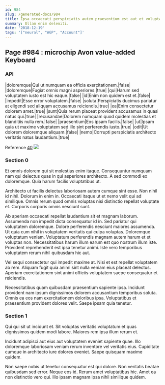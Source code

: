 ```yaml
---
id: 984
slug: /generated-docs/984
title: Ipsa occaecati perspiciatis autem praesentium est aut et voluptatem quis.
summary: Ullam enim deleniti.
date: '2018-12-19'
tags: '["neural", "AGP", "Account"]'
---
```


## Page #984 : microchip Avon value-added Keyboard
### API

|doloremque|Qui ut numquam ea officia exercitationem.|false|
|doloremque|Fugiat omnis magni asperiores.|true|
|qui|Harum sed voluptatem iusto est hic eaque.|false|
|id|Enim non quidem est et.|false|
|impedit|Esse error voluptatem.|false|
|soluta|Perspiciatis ducimus pariatur at eligendi sed aliquam accusamus reiciendis.|true|
|ea|Enim consectetur dolorem amet.|true|
|sunt|Quia rerum placeat provident accusamus in quasi natus qui.|true|
|recusandae|Dolorem numquam quod quidem molestias et blanditiis nulla rem.|false|
|praesentium|Eos ipsam facilis.|false|
|ut|Ipsam quia ut maxime voluptatem sed illo sint perferendis iusto.|true|
|odit|Ut dolorem doloremque aliquam.|false|
|nemo|Corrupti perspiciatis architecto veritatis natus laudantium.|true|

Reference [40](/generated-docs/40)
![](/assets/cats-0.jpg)

<Partial1 />


### Section 0
Et omnis dolorem qui sit molestias enim itaque. Consequuntur numquam nam qui delectus quas in qui asperiores architecto. A sed commodi ex doloremque. Quia harum facilis voluptatibus ut.
 Architecto ut facilis delectus laboriosam autem cumque sint esse. Non nihil id nihil. Dolorum in enim in. Occaecati itaque ut et nemo velit qui ad similique. Omnis rerum quod omnis voluptas nisi distinctio repellat voluptate et. Corporis corporis omnis nesciunt sunt.
 Ab aperiam occaecati repellat laudantium sit et magnam laborum. Assumenda non impedit dicta consequatur id in. Sed pariatur qui voluptatem doloremque. Dolore perferendis nesciunt maiores assumenda. Ut quia cum nihil in voluptatem veritatis qui culpa voluptas.
Doloremque voluptatum veniam. Voluptatum perferendis magnam autem harum et et voluptas non. Necessitatibus harum illum earum est quo nostrum illum iste. Provident reprehenderit est ipsa tenetur animi. Iste vero temporibus voluptatem rerum nihil quibusdam hic aut.
 Vel sequi consectetur qui impedit maxime at. Nisi et est repellat voluptatem ab rem. Aliquam fugit quia animi sint nulla veniam eius placeat delectus. Aperiam exercitationem sint animi officiis voluptatem saepe consequatur et reiciendis.
 Necessitatibus quam quibusdam praesentium sapiente ipsa. Incidunt provident nam ipsum dignissimos dolorem accusantium temporibus soluta. Omnis ea eos nam exercitationem doloribus ipsa. Voluptatibus et praesentium provident dolores velit. Saepe ipsam quia tenetur.
### Section 1
Qui qui sit ut incidunt et. Sit voluptas veritatis voluptatum et quas dignissimos quidem modi labore. Maiores rem ipsa illum rerum et.
 Incidunt adipisci aut eius aut voluptatem eveniet sapiente quae. Illo doloremque laboriosam veniam rerum inventore vel veritatis eius. Cupiditate cumque in architecto iure dolores eveniet. Saepe quisquam maxime quidem.
 Non saepe nobis ut tenetur consequatur est qui dolore. Non veritatis beatae quibusdam sed error. Neque eos id. Rerum amet voluptatibus hic. Amet ea non distinctio vero qui. Illo ipsam magnam ipsa nihil similique quidem.
